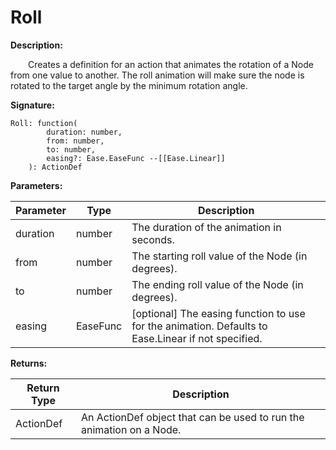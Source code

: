 
# Roll

**Description:**

&emsp;&emsp;Creates a definition for an action that animates the rotation of a Node from one value to another.
The roll animation will make sure the node is rotated to the target angle by the minimum rotation angle.

**Signature:**
```tl
Roll: function(
		duration: number,
		from: number,
		to: number,
		easing?: Ease.EaseFunc --[[Ease.Linear]]
	): ActionDef
```

**Parameters:**

| Parameter | Type | Description |
| --- | --- | --- |
| duration | number | The duration of the animation in seconds. |
| from | number | The starting roll value of the Node (in degrees). |
| to | number | The ending roll value of the Node (in degrees). |
| easing | EaseFunc | [optional] The easing function to use for the animation. Defaults to Ease.Linear if not specified. |

**Returns:**

| Return Type | Description |
| --- | --- |
| ActionDef | An ActionDef object that can be used to run the animation on a Node. |